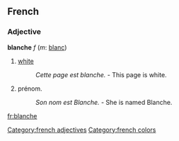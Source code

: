 ==French==
===Adjective===
'''blanche''' ''f'' (''m'': [[blanc]])

# [[white]]
#: ''Cette page est blanche.'' - This page is white.
# prénom.
#: ''Son nom est Blanche.'' - She is named Blanche.

[[fr:blanche]]
[[Category:french adjectives]]
[[Category:french colors]]
